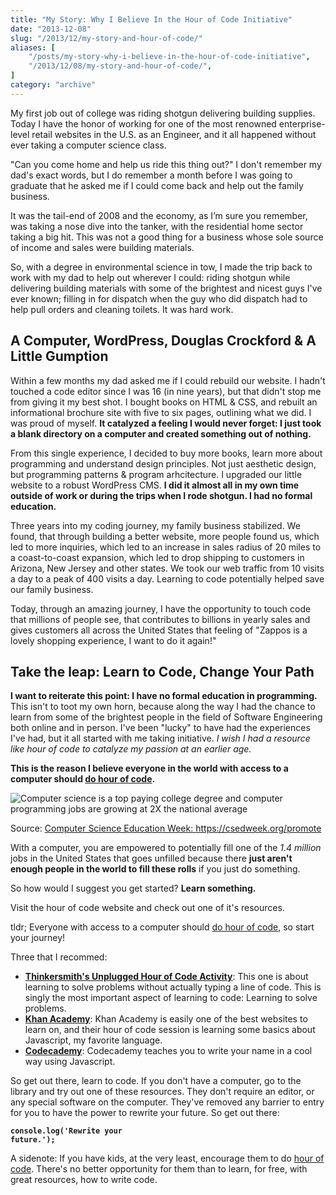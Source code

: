 ```yaml
---
title: "My Story: Why I Believe In the Hour of Code Initiative"
date: "2013-12-08"
slug: "/2013/12/my-story-and-hour-of-code/"
aliases: [
    "/posts/my-story-why-i-believe-in-the-hour-of-code-initiative",
    "/2013/12/08/my-story-and-hour-of-code/",
]
category: "archive"
---
```



My first job out of college was riding shotgun delivering building supplies. Today I have the honor of working for one of the most renowned enterprise-level retail websites in the U.S. as an Engineer, and it all happened without ever taking a computer science class.

"Can you come home and help us ride this thing out?" I don't remember my dad's exact words, but I do remember a month before I was going to graduate that he asked me if I could come back and help out the family business.

It was the tail-end of 2008 and the economy, as I’m sure you remember, was taking a nose dive into the tanker, with the residential home sector taking a big hit. This was not a good thing for a business whose sole source of income and sales were building materials.

So, with a degree in environmental science in tow, I made the trip back to work with my dad to help out wherever I could: riding shotgun while delivering building materials with some of the brightest and nicest guys I've ever known; filling in for dispatch when the guy who did dispatch had to help pull orders and cleaning toilets. It was hard work.

## A Computer, WordPress, Douglas Crockford &amp; A Little Gumption

Within a few months my dad asked me if I could rebuild our website. I hadn't touched a code editor since I was 16 (in nine years), but that didn't stop me from giving it my best shot. I bought books on HTML &amp; CSS, and rebuilt an informational brochure site with five to six pages, outlining what we did. I was proud of myself. __It catalyzed a feeling I would never forget: I just took a blank directory on a computer and created something out of nothing.__

From this single experience, I decided to buy more books, learn more about programming and understand design principles. Not just aesthetic design, but programming patterns &amp; program arhcitecture. I upgraded our little website to a robust WordPress CMS. __I did it almost all in my own time outside of work or during the trips when I rode shotgun. I had no formal education.__

Three years into my coding journey, my family business stabilized. We found, that through building a better website, more people found us, which led to more inquiries, which led to an increase in sales radius of 20 miles to a coast-to-coast expansion, which led to drop shipping to customers in Arizona, New Jersey and other states. We took our web traffic from 10 visits a day to a peak of 400 visits a day. Learning to code potentially helped save our family business.

Today, through an amazing journey, I have the opportunity to touch code that millions of people see, that contributes to billions in yearly sales and gives customers all across the United States that feeling of "Zappos is a lovely shopping experience, I want to do it again!"

## Take the leap: Learn to Code, Change Your Path

__I want to reiterate this point: I have no formal education in programming.__ This isn't to toot my own horn, because along the way I had the chance to learn from some of the brightest people in the field of Software Engineering both online and in person. I've been "lucky" to have had the experiences I've had, but it all started with me taking initiative. <em>I wish I had a resource like hour of code to catalyze my passion at an earlier age.</em>

__This is the reason I believe everyone in the world with access to a computer should <a href="https://csedweek.org/">do hour of code</a>.__

<img src="https://csedweek.org/images/cs-stats/more-jobs-than-students.png" alt="Computer science is a top paying college degree and computer programming jobs are growing at 2X the national average" />

Source: <a href="https://csedweek.org/promote">Computer Science Education Week: https://csedweek.org/promote</a>

With a computer, you are empowered to potentially fill one of the <em>1.4 million</em> jobs in the United States that goes unfilled because there __just aren't enough people in the world to fill these rolls__ if you just do something.

So how would I suggest you get started? __Learn something.__

Visit the hour of code website and check out one of it's resources.

tldr; Everyone with access to a computer should [do hour of code](https://csedweek.org/), so start your journey!

Three that I recommed:

- __<a href="https://csedweek.org/unplugged/thinkersmith">Thinkersmith's Unplugged Hour of Code Activity</a>__: This one is about learning to solve problems without actually typing a line of code. This is singly the most important aspect of learning to code: Learning to solve problems.
- __<a href="https://www.khanacademy.org/hour-of-code/hour-of-code-tutorial/v/welcome-hour-of-code">Khan Academy</a>__: Khan Academy is easily one of the best websites to learn on, and their hour of code session is learning some basics about Javascript, my favorite language.
- __<a href="https://www.codecademy.com/courses/hour-of-code/0/1">Codecademy</a>__: Codecademy teaches you to write your name in a cool way using Javascript.

So get out there, learn to code. If you don't have a computer, go to the library and try out one of these resources. They don't require an editor, or any special software on the computer. They've removed any barrier to entry for you to have the power to rewrite your future. So get out there:

__<code>console.log('Rewrite your future.');</code>__

<p class="marker">
  A sidenote: If you have kids, at the very least, encourage them to do <a href="https://csedweek.org/learn">hour of code</a>. There's no better opportunity for them than to learn, for free, with great resources, how to write code.
</p>
